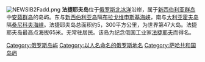 [[Image:NEWSIB2Fadd.png|thumb]]
'''法捷耶夫岛'''位于[[俄罗斯|俄罗斯]][[北冰洋|北冰洋]]沿岸，属于[[新西伯利亚群岛|新西伯利亚群岛]]中[[安茹群岛|安茹群岛]]的岛屿。东与[[新西伯利亚岛|新西伯利亚岛]]隔[[布拉戈维申斯基海峡|布拉戈维申斯基海峡]]，南与[[大利亚霍夫岛|大利亚霍夫岛]]隔[[桑尼科夫海峡|桑尼科夫海峡]]。法捷耶夫岛总面积约5，300平方公里，为世界第47大岛。法捷耶夫岛最高点海拔65米。无常驻居民。该岛为纪念俄国工业家[[法捷耶夫|法捷耶夫]]而得名。

[[Category:俄罗斯岛屿|Category:俄罗斯岛屿]]
[[Category:以人名命名的俄罗斯地名|Category:以人名命名的俄罗斯地名]]
[[Category:萨哈共和国岛屿|Category:萨哈共和国岛屿]]